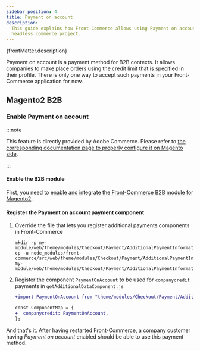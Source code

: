 ```yaml
---
sidebar_position: 4
title: Payment on account
description:
  This guide explains how Front-Commerce allows using Payment on account in a
  headless commerce project.
---
```



<p>{frontMatter.description}</p>

Payment on account is a payment method for B2B contexts. It allows companies to
make place orders using the credit limit that is specified in their profile.
There is only one way to accept such payments in your Front-Commerce application
for now.

## Magento2 B2B

<SinceVersion tag="2.11" />

### Enable Payment on account

:::note

This feature is directly provided by Adobe Commerce. Please refer to
[the corresponding documentation page to properly configure it on Magento side](https://docs.magento.com/user-guide/payment/payment-on-account.html).

:::

#### Enable the B2B module

First, you need to
[enable and integrate the Front-Commerce B2B module for Magento2](/docs/2.x/magento2/b2b#enable-b2b-support).

#### Register the Payment on account payment component

1. Override the file that lets you register additional payments components in
   Front-Commerce

   ```shell
   mkdir -p my-module/web/theme/modules/Checkout/Payment/AdditionalPaymentInformation/
   cp -u node_modules/front-commerce/src/web/theme/modules/Checkout/Payment/AdditionalPaymentInformation/getAdditionalDataComponent.js my-module/web/theme/modules/Checkout/Payment/AdditionalPaymentInformation/getAdditionalDataComponent.js
   ```

1. Register the component `PaymentOnAccount` to be used for `companycredit`
   payments in `getAdditionalDataComponent.js`

   ```diff title='my-module/web/theme/modules/Checkout/Payment/AdditionalPaymentInformation/getAdditionalDataComponent.js'
   +import PaymentOnAccount from "theme/modules/Checkout/Payment/AdditionalPaymentInformation/PaymentOnAccount";

   const ComponentMap = {
   +  companycredit: PaymentOnAccount,
   };
   ```

And that's it. After having restarted Front-Commerce, a company customer having
_Payment on account_ enabled should be able to use this payment method.
